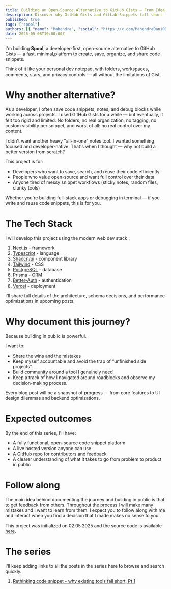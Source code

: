 ```yaml
---
title: Building an Open-Source Alternative to GitHub Gists — From Idea to Launch
description: Discover why GitHub Gists and GitLab Snippets fall short for modern developers, and how I'm building a better, open-source alternative focused on organization, collaboration, and privacy.
published: true
tags: ["spool"]
authors: [{ "name": "Mahendra", "social": "https://x.com/MahendraDani09" }]
date: 2025-05-08T10:00:00Z
---
```


I'm building **Spool**, a developer-first, open-source alternative to GitHub Gists — a fast, minimal,platform to create, save, organize, and share code snippets.

Think of it like your personal dev notepad, with folders, workspaces, comments, stars, and privacy controls — all without the limitations of Gist.

# Why another alternative?
As a developer, I often save code snippets, notes, and debug blocks while working across projects. I used GitHub Gists for a while — but eventually, it felt too rigid and limited. No folders, no real organization, no tagging, no custom visibility per snippet, and worst of all: no real control over my content.

I didn't want another heavy "all-in-one" notes tool. I wanted something focused and developer-native.
That's when I thought — why not build a better version from scratch?

This project is for:
- Developers who want to save, search, and reuse their code efficiently
- People who value open-source and want full control over their data
- Anyone tired of messy snippet workflows (sticky notes, random files, clunky tools)

Whether you're building full-stack apps or debugging in terminal — if you write and reuse code snippets, this is for you.

# The Tech Stack
I will develop this project using the modern web dev stack :
1. [Next.js](https://nextjs.org/) - framework
2. [Typescript](https://www.typescriptlang.org/) - language
3. [Shadcn/ui](https://ui.shadcn.com/) - component library
4. [Tailwind](https://tailwindcss.com/) - CSS
5. [PostgreSQL](https://www.postgresql.org/) - database
6. [Prisma](https://www.prisma.io/) - ORM
7. [Better-Auth](https://www.better-auth.com/) - authentication
8. [Vercel](https://vercel.com) - deployment

I'll share full details of the architecture, schema decisions, and performance optimizations in upcoming posts.

# Why document this journey?
Because building in public is powerful.

I want to:
- Share the wins and the mistakes
- Keep myself accountable and avoid the trap of “unfinished side projects”
- Build community around a tool I genuinely need
- Keep a track of how I navigated around roadblocks and observe my decision-making process.

Every blog post will be a snapshot of progress — from core features to UI design dilemmas and backend optimizations.

# Expected outcomes
By the end of this series, I'll have:

- A fully functional, open-source code snippet platform
- A live hosted version anyone can use
- A GitHub repo for contributors and feedback
- A clearer understanding of what it takes to go from problem to product in public

# Follow along

The main idea behind documenting the journey and building in public is that to get feedback from others. Throughout the process I will make many mistakes and I want to learn from them. I expect you to follow along with me and interact when you find a decision that I made makes no sense to you.

This project was initialized on 02.05.2025 and the source code is available [here](https://github.com/MahendraDani/spool).

# The series

I'll keep adding links to all the posts in the series here to browse and search quickly.

1. [Rethinking code snippet - why existing tools fall short, Pt 1](https://mahendradani.vercel.app/blogs/document-spool-1)
